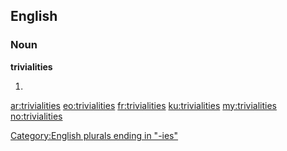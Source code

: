 ==English==

===Noun===
'''trivialities'''

# {{plural of|triviality}}

[[Category:English plurals ending in "-ies"]]

[[ar:trivialities]]
[[eo:trivialities]]
[[fr:trivialities]]
[[ku:trivialities]]
[[my:trivialities]]
[[no:trivialities]]